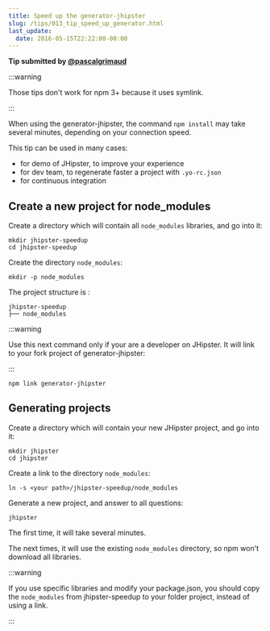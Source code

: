 ```yaml
---
title: Speed up the generator-jhipster
slug: /tips/013_tip_speed_up_generator.html
last_update:
  date: 2016-05-15T22:22:00-00:00
---
```


__Tip submitted by [@pascalgrimaud](https://github.com/pascalgrimaud)__

:::warning

Those tips don't work for npm 3+ because it uses symlink.

:::

When using the generator-jhipster, the command `npm install` may take several minutes, depending on your connection speed.

This tip can be used in many cases:

- for demo of JHipster, to improve your experience
- for dev team, to regenerate faster a project with `.yo-rc.json`
- for continuous integration


## Create a new project for node_modules

Create a directory which will contain all `node_modules` libraries, and go into it:

```shell
mkdir jhipster-speedup
cd jhipster-speedup
```

Create the directory `node_modules`:

```shell
mkdir -p node_modules
```

The project structure is :

```
jhipster-speedup
├── node_modules
```

:::warning

Use this next command only if your are a developer on JHipster. It will link to your fork project of generator-jhipster:

:::

```shell
npm link generator-jhipster
```


## Generating projects

Create a directory which will contain your new JHipster project, and go into it:

```shell
mkdir jhipster
cd jhipster
```

Create a link to the directory `node_modules`:

```shell
ln -s <your path>/jhipster-speedup/node_modules
```

Generate a new project, and answer to all questions:

```shell
jhipster
```

The first time, it will take several minutes.

The next times, it will use the existing `node_modules` directory, so npm won't download all libraries.

:::warning

If you use specific libraries and modify your package.json, you should copy the `node_modules`
from jhipster-speedup to your folder project, instead of using a link.

:::
